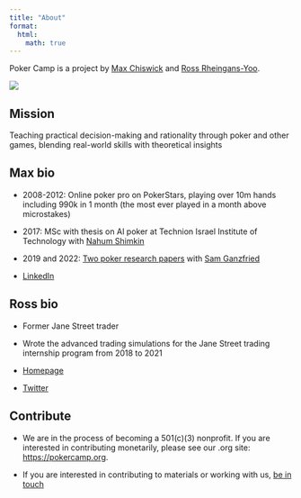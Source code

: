 ```yaml
---
title: "About"
format:
  html:
    math: true
---
```

Poker Camp is a project by [Max Chiswick](mailto:max@poker.camp) and [Ross Rheingans-Yoo](mailto:ross@poker.camp).

![](./assets/mr_crop.png)

## Mission

Teaching practical decision-making and rationality through poker and other games, blending real-world skills with theoretical insights

## Max bio 

- 2008-2012: Online poker pro on PokerStars, playing over 10m hands including 990k in 1 month (the most ever played in a month above microstakes)

- 2017: MSc with thesis on AI poker at Technion Israel Institute of Technology with [Nahum Shimkin](https://webee.technion.ac.il/shimkin/index.html)

- 2019 and 2022: [Two poker research papers](https://arxiv.org/search/cs?searchtype=author&query=Chiswick,+M) with [Sam Ganzfried](http://www.ganzfriedresearch.com/)

- [LinkedIn](https://www.linkedin.com/in/maxchiswick/)

## Ross bio 

- Former Jane Street trader 

- Wrote the advanced trading simulations for the Jane Street trading internship program from 2018 to 2021

- [Homepage](https://blog.rossry.net/me/)

- [Twitter](https://twitter.com/_rossry)

## Contribute

- We are in the process of becoming a 501(c)(3) nonprofit. If you are interested in contributing monetarily, please see our .org site: [https://pokercamp.org](https://pokercamp.org). 

- If you are interested in contributing to materials or working with us, [be in touch](mailto:max@poker.camp)